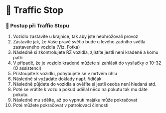 # 🚗 Traffic Stop

### 👮 Postup při Traffic Stopu

1. Vozidlo zastavíte u krajnice, tak aby jste neohrožovali provoz
2. Zastavíte jak, že Vaše pravé světlo bude u levého zadního světla zastaveného vozidla (Viz. Fotka)
3. Následně si zkontrolujete RZ vozidla, zjistíte jestli není kradené a komu patří
4. V případě, že je vozidlo kradené můžete si zahlásit do vysílačky o 10-32 (O assistenci)
5. Přistoupíte k vozidlu, pohybujete se v mrtvém úhlu
6. Následně si vyžádáte doklady např. řidičák
7. Následně půjdete do vozidla a ověříte si jestli osoba není hledaná atd.
8. Poté se vrátíte k vozu a pokud udělal něco na pokutu tak mu dáte pokutu
9. Následně mu sdělte, až po vypnutí majáku může pokračovat
10. Poté můžete pokračovat v patrolovací činnosti
